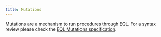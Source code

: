 ```yaml
---
title: Mutations
---
```


Mutations are a mechanism to run procedures through EQL. For a syntax review please
check the [EQL Mutations specification](https://edn-query-language.org/eql/1.0.0/specification.html#_mutations).


